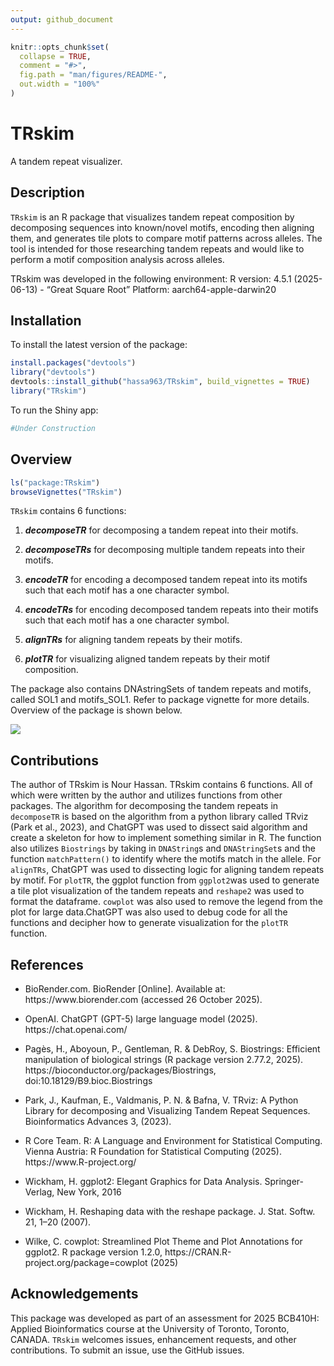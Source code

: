 ```yaml
---
output: github_document
---
```


<!-- README.md is generated from README.Rmd. Please edit that file -->

```r
knitr::opts_chunk$set(
  collapse = TRUE,
  comment = "#>",
  fig.path = "man/figures/README-",
  out.width = "100%"
)
```

# TRskim

<!-- badges: start -->
<!-- badges: end -->

A tandem repeat visualizer.

## Description

`TRskim` is an R package that visualizes tandem repeat composition by 
decomposing sequences into known/novel motifs, encoding then aligning them, 
and generates tile plots to compare motif patterns across alleles. The tool is 
intended for those researching tandem repeats and would like to perform a motif 
composition analysis across alleles.

TRskim was developed in the following environment:
R version: 4.5.1 (2025-06-13) - "Great Square Root"
Platform: aarch64-apple-darwin20 

## Installation

To install the latest version of the package:
``` r
install.packages("devtools")
library("devtools")
devtools::install_github("hassa963/TRskim", build_vignettes = TRUE)
library("TRskim")
```
To run the Shiny app:
``` r
#Under Construction 
```
## Overview

``` r
ls("package:TRskim")
browseVignettes("TRskim")
```
`TRskim` contains 6 functions:

1. ***decomposeTR*** for decomposing a tandem repeat into their motifs.

2. ***decomposeTRs*** for decomposing multiple tandem repeats into their motifs.

3. ***encodeTR*** for encoding a decomposed tandem repeat into its motifs such 
    that each motif has a one character symbol.
    
4. ***encodeTRs*** for encoding decomposed tandem repeats into their motifs such 
    that each motif has a one character symbol.
    
5. ***alignTRs*** for aligning tandem repeats by their motifs.

6. ***plotTR*** for visualizing aligned tandem repeats by their motif 
   composition.
   
The package also contains DNAstringSets of tandem repeats and motifs, called 
SOL1 and motifs_SOL1. Refer to package vignette for more details. Overview of 
the package is shown below.

![](./inst/extdata/TRskim_Overview.png)

## Contributions

The author of TRskim is Nour Hassan. TRskim contains 6 functions. All of which 
were written by the author and utilizes functions from other packages. The 
algorithm for decomposing the tandem repeats in `decomposeTR` is based on the 
algorithm from a python library called TRviz (Park et al., 2023), and ChatGPT 
was used to dissect said algorithm and create a skeleton for how to implement 
something similar in R. The function also utilizes `Biostrings` by taking in 
`DNAString`s and `DNAStringSet`s and the function `matchPattern()` to identify 
where the motifs match in the allele. For `alignTRs`, ChatGPT was used to 
dissecting logic for aligning tandem repeats by motif. For `plotTR`, the ggplot 
function from `ggplot2`was used to generate a tile plot visualization of the 
tandem repeats and `reshape2` was used to format the dataframe. `cowplot` was 
also used to remove the legend from the plot for large data.ChatGPT was also 
used to debug code for all the functions and decipher how to generate 
visualization for the `plotTR` function.

## References 

- BioRender.com. BioRender [Online]. Available at: https://www.biorender.com
  (accessed 26 October 2025).
  
- OpenAI. ChatGPT (GPT-5) large language model (2025). https://chat.openai.com/

- Pagès, H., Aboyoun, P., Gentleman, R. & DebRoy, S. Biostrings: Efficient
  manipulation of biological strings (R package version 2.77.2, 2025).
  https://bioconductor.org/packages/Biostrings, doi:10.18129/B9.bioc.Biostrings

- Park, J., Kaufman, E., Valdmanis, P. N. & Bafna, V. TRviz: A Python Library
  for decomposing and Visualizing Tandem Repeat Sequences. Bioinformatics
  Advances 3, (2023).
  
- R Core Team. R: A Language and Environment for Statistical Computing. Vienna       Austria: R Foundation for Statistical Computing (2025). 
  https://www.R-project.org/
  
- Wickham, H. ggplot2: Elegant Graphics for Data Analysis. Springer-Verlag,
  New York, 2016

- Wickham, H. Reshaping data with the reshape package. J. Stat.
  Softw. 21, 1–20 (2007).
  
- Wilke, C. cowplot: Streamlined Plot Theme and Plot Annotations for ggplot2. R      package version 1.2.0, https://CRAN.R-project.org/package=cowplot (2025)


## Acknowledgements 

This package was developed as part of an assessment for 2025 BCB410H: 
Applied Bioinformatics course at the University of Toronto, Toronto, CANADA. 
`TRskim` welcomes issues, enhancement requests, and other contributions. To 
submit an issue, use the GitHub issues.


